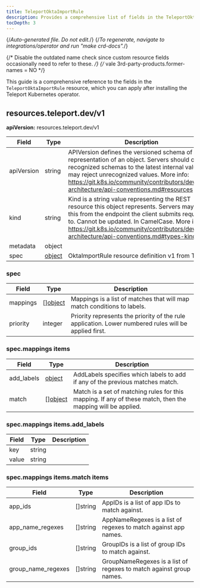 ```yaml
---
title: TeleportOktaImportRule
description: Provides a comprehensive list of fields in the TeleportOktaImportRule resource available through the Teleport Kubernetes operator
tocDepth: 3
---
```


{/*Auto-generated file. Do not edit.*/}
{/*To regenerate, navigate to integrations/operator and run "make crd-docs".*/}

{/* Disable the outdated name check since custom resource fields occasionally
need to refer to these. */}
{/* vale 3rd-party-products.former-names = NO */}

This guide is a comprehensive reference to the fields in the `TeleportOktaImportRule`
resource, which you can apply after installing the Teleport Kubernetes operator.


## resources.teleport.dev/v1

**apiVersion:** resources.teleport.dev/v1

|Field|Type|Description|
|---|---|---|
|apiVersion|string|APIVersion defines the versioned schema of this representation of an object. Servers should convert recognized schemas to the latest internal value, and may reject unrecognized values. More info: https://git.k8s.io/community/contributors/devel/sig-architecture/api-conventions.md#resources|
|kind|string|Kind is a string value representing the REST resource this object represents. Servers may infer this from the endpoint the client submits requests to. Cannot be updated. In CamelCase. More info: https://git.k8s.io/community/contributors/devel/sig-architecture/api-conventions.md#types-kinds|
|metadata|object||
|spec|[object](#spec)|OktaImportRule resource definition v1 from Teleport|

### spec

|Field|Type|Description|
|---|---|---|
|mappings|[][object](#specmappings-items)|Mappings is a list of matches that will map match conditions to labels.|
|priority|integer|Priority represents the priority of the rule application. Lower numbered rules will be applied first.|

### spec.mappings items

|Field|Type|Description|
|---|---|---|
|add_labels|[object](#specmappings-itemsadd_labels)|AddLabels specifies which labels to add if any of the previous matches match.|
|match|[][object](#specmappings-itemsmatch-items)|Match is a set of matching rules for this mapping. If any of these match, then the mapping will be applied.|

### spec.mappings items.add_labels

|Field|Type|Description|
|---|---|---|
|key|string||
|value|string||

### spec.mappings items.match items

|Field|Type|Description|
|---|---|---|
|app_ids|[]string|AppIDs is a list of app IDs to match against.|
|app_name_regexes|[]string|AppNameRegexes is a list of regexes to match against app names.|
|group_ids|[]string|GroupIDs is a list of group IDs to match against.|
|group_name_regexes|[]string|GroupNameRegexes is a list of regexes to match against group names.|

